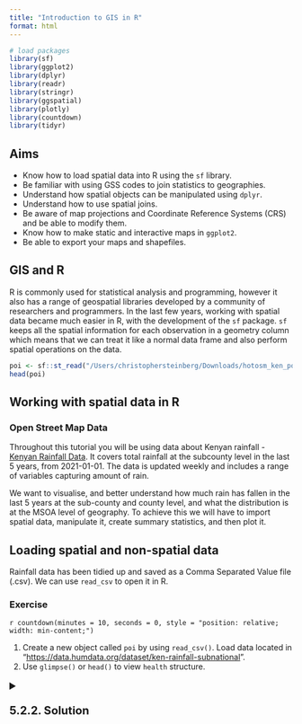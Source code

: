 ```yaml
---
title: "Introduction to GIS in R"
format: html
---
```


```r

# load packages
library(sf) 
library(ggplot2)
library(dplyr)
library(readr)
library(stringr)
library(ggspatial)
library(plotly)
library(countdown)
library(tidyr)
```

## Aims

-   Know how to load spatial data into R using the `sf` library.
-   Be familiar with using GSS codes to join statistics to geographies.
-   Understand how spatial objects can be manipulated using `dplyr`.
-   Understand how to use spatial joins.
-   Be aware of map projections and Coordinate Reference Systems (CRS) and be able to modify them.
-   Know how to make static and interactive maps in `ggplot2`.
-   Be able to export your maps and shapefiles.

## GIS and R

R is commonly used for statistical analysis and programming, however it also has a range of geospatial libraries developed by a community of researchers and programmers. In the last few years, working with spatial data became much easier in R, with the development of the `sf` package. `sf` keeps all the spatial information for each observation in a geometry column which means that we can treat it like a normal data frame and also perform spatial operations on the data.

```r
poi <- sf::st_read("/Users/christophersteinberg/Downloads/hotosm_ken_points_of_interest_points_shp/hotosm_ken_points_of_interest_points_shp.shp", quiet=TRUE, as_tibble = TRUE)
head(poi)
```

## Working with spatial data in R

### Open Street Map Data

Throughout this tutorial you will be using data about Kenyan rainfall - [Kenyan Rainfall Data](https://data.humdata.org/dataset/ken-rainfall-subnational). It covers total rainfall at the subcounty level in the last 5 years, from 2021-01-01. The data is updated weekly and includes a range of variables capturing amount of rain.

We want to visualise, and better understand how much rain has fallen in the last 5 years at the sub-county and county level, and what the distribution is at the MSOA level of geography. To achieve this we will have to import spatial data, manipulate it, create summary statistics, and then plot it.

## Loading spatial and non-spatial data

Rainfall data has been tidied up and saved as a Comma Separated Value file (.csv). We can use `read_csv` to open it in R.

### Exercise

`r countdown(minutes = 10, seconds = 0, style = "position: relative; width: min-content;")`

1.  Create a new object called `poi` by using `read_csv()`. Load data located in "<https://data.humdata.org/dataset/ken-rainfall-subnational>".
2.  Use `glimpse()` or `head()` to view `health` structure.

<details>

<summary style="font-size: 20px; font-weight: bold;">

5.2.2. Solution</strong>

</summary>

<br>\

<details>

<summary style="font-size: 20px; font-weight: bold;">

5.2.2. Solution</strong>

</summary>

<br>

```r
poi <- readr::read_csv("/Users/christophersteinberg/Documents/GitHub/intro_R-main/data/poi.csv")

poi
```

</details>

<br>

`poi` is currently just a data frame - it has not got an explicit geometry column which links observations to their geographic location. It does however contain several columns which can be used to convert it into a spatial data format.

**Ward_code** column references the GSS codes of wards within which the observations fall. GSS codes can be used to join `lfb` data to boundaries from the Open Geography Portal. One issue with this particular column is that it does not indicate the currency of GSS codes. Wards are subject to frequent change, and as such it is best practice to be clear about the dates of any boundaries used by stating the exact code used, e.g. **wd19cd**. Because LFB data does not include this information we have no guarantee that the boundaries and GSS codes we join will match.

Fortunately we have also been provided with columns recording the **easting**, and **northing** of each incident. We can use those to convert `lfb` into an `sf` object. To achieve this we will use the `st_as_sf()` function which takes the following arguments:

```r
new_object <- st_as_sf(x = input_data_frame, coords = c("x_coordinate_column", "y_coordinate_column"), crs = 27700)
```

### Exercise

`r countdown(minutes = 10, seconds = 0, style = "position: relative; width: min-content;")`

1.  Create a new object called `poi_sf` by converting `poi` using the `st_as_sf()` function.
2.  Use `glimpse()` or `head()` to view `poi_sf` structure.

<details>

<summary style="font-size: 20px; font-weight: bold;">

5.2.2. Solution</strong>

</summary>

<br>

```r
poi_sf <- sf::st_as_sf(x = poi, coords = c("easting", "northing"), crs = 4326)
head(poi_sf)
```

</details>

<br>

`st_as_sf()` converted the **easting** and **northing** columns to simple feature geometries and created a new column called **geometry** which holds spatial information for each row. Now that `poi` is a spatial object we can plot it using the `ggplot2` package. For now we will use the `geom_sf()` function which creates a quick map, using `ggplot2's` default settings. `geom_sf()` only needs to be supplied with a simple feature object and is very useful for quickly inspecting your data. To quickly plot multiple layers on the same map use `geom_sf() + geom_sf()`.

### Exercise

`r countdown(minutes = 3, seconds = 0, style = "position: relative; width: min-content;")`

1.  Plot `poi_sf` using the `geom_sf()` function.

<details>

<summary style="font-size: 20px; font-weight: bold;">

5.2.2. Solution</strong>

</summary>

<br>

```r
ggplot2::ggplot(poi_sf) + 
  ggplot2::geom_sf() 
```

</details>

<br>

We can also create interactive maps using `plotly` or `leaflet`. For `plotly` we ca write the map using ggplot2, before executing `ggplotly()`.

### Exercise

`r countdown(minutes = 3, seconds = 0, style = "position: relative; width: min-content;")`

1.  Make an interactive map of `poi_sf` using the `ggplotly()` function.

<details>

<summary style="font-size: 20px; font-weight: bold;">

5.2.2. Solution</strong>

</summary>

<br>

```r
ggplot_graph <- ggplot2::ggplot(poi_sf) + 
  ggplot2::geom_sf() 

plotly::ggplotly(ggplot_graph)
  
```

</details>

<br>

## Filtering by Administration Code

This dataset covers all of Kenya at subnational administrative boundaries. Let's look at solely locations in Nairobi to narrow down our exploration more. To remove all points outside of Nairobi we will have to import a shapefile with the right county level and then use it to spatially filter our `poi_df` data.

So far we have created our own `sf` objects by adding a geometry column. The kenya data set is already a spatial one and as such we can use the `st_read()` function from the `sf` package to import it. `st_read` isextremely versatile and able to import most spatial data formats into R. The only argument that needs to be supplied to `st_read` is the fullpath to the UTLA file

### Exercise

`r countdown(minutes = 10, seconds = 0, style = "position: relative; width: min-content;")`

1.  Use `st_read()` to load the kenya sub-county boundaries you downloaded at the beginning of the tutorial, as`kenya_2017`.
2.  UTLA path - `https://data.humdata.org/dataset/cod-ab-ken`
3.  Make a static map of the object you have just created using `geom_sf()`.

<details>

<summary style="font-size: 20px; font-weight: bold;">

5.2.2. Solution</strong>

</summary>

<br>

```r

kenya_2017 <- sf::st_read("/Users/christophersteinberg/Documents/GitHub/admn2/ken_admbnda_adm2_iebc_20191031.shp", quiet = TRUE)
ggplot2::ggplot(kenya_2017) + 
  ggplot2::geom_sf() 

```

</details>

<br>

Sub-county level boundaries have loaded correctly but they currently cover all of Kenya. Because simple feature objects are data frames with a geometry column attached, any operations that we would perform on a normal data frame can also be performed on an object of class `sf`. We will use `dplyr::filter` and `stringr::str_detect()` to only keep UTLAs where their `ADMN_PCODE` code starts with "KE47". "KE47" denotes that an sub-county is part of Nairobi county.

### Exercise

`r countdown(minutes = 10, seconds = 0, style = "position: relative; width: min-content;")`

1.  Inspect kenya_2017 using `head()` or `glimpse()`, and identify which column holds the GSS codes - it should end in "cd".
2.  Create a new object called `nairobi_subcounty`. Use `dplyr::filter` alongside `stringr::str_detect()` to only keep observations which have a Administrative code starting with "KE47".
3.  Plot `nairobi_subcounty` to see if the results look correct.

<details>

<summary style="font-size: 20px; font-weight: bold;">

5.2.2. Solution</strong>

</summary>

<br>

```r
head(kenya_2017)
```

```r
nairobi_subcounty <- dplyr::filter(kenya_2017, stringr::str_detect(ADM2_PCODE, "KE047"))
ggplot2::ggplot(nairobi_subcounty) + 
  ggplot2::geom_sf() 
```

</details>

<br>

Finally, for the next step, we only need the outer boundary of Nairobi - all the internal subcounty boundaries have to be removed and only the outer edges kept. `sf` has a function exactly for this purpose called `st_union()`. It only takes one argument, which is the `sf` object we want to merge.

### Exercise

`r countdown(minutes = 10, seconds = 0, style = "position: relative; width: min-content;")`

1.  Create a new object called `nairobi_boundary` using the `st_union` function.
2.  Plot it to check the results.

<details>

<summary style="font-size: 20px; font-weight: bold;">

5.2.2. Solution</strong>

</summary>

<br>

```r
nairobi_boundary <- sf::st_union(nairobi_subcounty)
ggplot2::ggplot(nairobi_boundary) + 
  ggplot2::geom_sf() 
```

</details>

<br>
